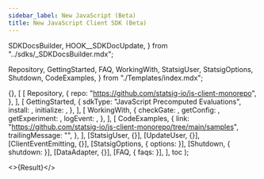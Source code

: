 ```yaml
---
sidebar_label: New JavaScript (Beta)
title: New JavaScript Client SDK (Beta)
---
```


  SDKDocsBuilder,
  HOOK__SDKDocUpdate,
} from "../sdks/_SDKDocsBuilder.mdx";

  Repository,
  GettingStarted,
  FAQ,
  WorkingWith,
  StatsigUser,
  StatsigOptions,
  Shutdown,
  CodeExamples,
} from "./Templates/index.mdx";






  {},
  [
    [
      Repository,
      {
        repo: "https://github.com/statsig-io/js-client-monorepo",
      },
    ],
    [
      GettingStarted,
      {
        sdkType: "JavaScript Precomputed Evaluations",
        install: <Install />,
        initialize: <Initialize />,
      },
    ],
    [
      WorkingWith,
      {
        checkGate: <CheckGate />,
        getConfig: <GetConfig />,
        getExperiment: <GetExperiment />,
        logEvent: <LogEvent />,
      },
    ],
    [
      CodeExamples,
      {
        link: "https://github.com/statsig-io/js-client-monorepo/tree/main/samples",
        trailingMessage: "",
      },
    ],
    [StatsigUser, {}],
    [UpdateUser, {}],
    [ClientEventEmitting, {}],
    [StatsigOptions, { options: <Options /> }],
    [Shutdown, { shutdown: <ShutdownSnippet /> }],
    [DataAdapter, {}],
    [FAQ, { faqs: <MoreFAQs /> }],
  ],
  toc
);

<>{Result}</>
